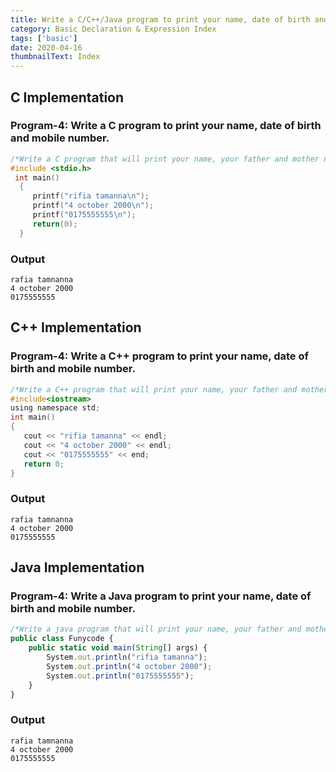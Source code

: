 ```yaml
---
title: Write a C/C++/Java program to print your name, date of birth and mobile number.
category: Basic Declaration & Expression Index
tags: ['basic']
date: 2020-04-16
thumbnailText: Index
---
```

## C Implementation
### Program-4: Write a C program to print your name, date of birth and mobile number.
```c
/*Write a C program that will print your name, your father and mother name in three separate lines. */
#include <stdio.h>
 int main()
  {
     printf("rifia tamanna\n");
     printf("4 october 2000\n");
     printf("0175555555\n");
     return(0);
  }
```
### Output
```
rafia tamnanna
4 october 2000
0175555555
```
## C++ Implementation
### Program-4: Write a C++ program to print your name, date of birth and mobile number.
```c
/*Write a C++ program that will print your name, your father and mother name in three separate lines.*/
#include<iostream>
using namespace std;
int main()
{
   cout << "rifia tamanna" << endl;
   cout << "4 october 2000" << endl;
   cout << "0175555555" << end;
   return 0;
}
```
### Output
```
rafia tamnanna
4 october 2000
0175555555
```
## Java Implementation
### Program-4: Write a Java program to print your name, date of birth and mobile number.
```js
/*Write a java program that will print your name, your father and mother name in three separate lines.*/
public class Funycode {
    public static void main(String[] args) {
        System.out.println("rifia tamanna");
        System.out.println("4 october 2000");
        System.out.println("0175555555");
    }
}
```
### Output
```
rafia tamnanna
4 october 2000
0175555555
```
